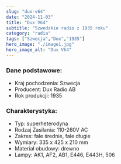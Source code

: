 ```yaml
---
slug: "dux-v64"
date: "2024-11-03"
title: "Dux V64"
subtitle: "Szwedzkie radio z 1935 roku"
category: "radia"
tags: ["Szwecja","Dux","1935"]
hero_image: "./image1.jpg"
hero_image_alt: "Dux V64"
---
```


### Dane podstawowe:

- Kraj pochodzenia: Szwecja
- Producent: Dux Radio AB
- Rok produkcji: 1935

### Charakterystyka:

- Typ: superheterodyna
- Rodzaj Zasilania: 110-260V AC
- Zakres: fale średnie, fale długie
- Wymiary: 335 x 425 x 210 mm
- Materiał obudowy: drewno
- Lampy: AK1, AF2, AB1, E446, E443H, 506 
